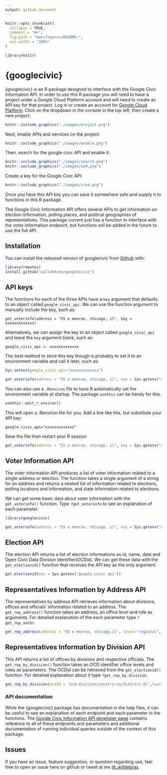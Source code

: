 ```yaml
---
output: github_document
---
```



```r
knitr::opts_chunk$set(
  collapse = TRUE,
  comment = "#>",
  fig.path = "man/figures/README-",
  out.width = "100%"
)

library(knitr)
```
# {googlecivic}

{googlecivic} is an R package designed to interface with the Google Civic Information API. In order to use this R package you will need to have a project under a Google Cloud Platform account and will need to create an API key for that project. Log in or create an account for [Google Cloud Platform](https://console.developers.google.com/apis). Click on the dropdown in the console in the top left, then create a new project:

```r

knitr::include_graphics("./images/project.png")

```

Next, enable APIs and services on the project:

```r

knitr::include_graphics("./images/enable.png")

```

Then, search for the google civic API and enable it:

```r

knitr::include_graphics("./images/search.png")
knitr::include_graphics("./images/add.png")

```

Create a key for the Google Civic API:


```r

knitr::include_graphics("./images/cred.png")

```

Once you have this API key you can save it somewhere safe and supply it to functions in this R package.

The Google Civic Information API offers several APIs to get information on election information, polling places, and political geographies of representatives. This package current just has a function to interface with the voter information endpoint, but functions will be added in the future to use the full API.

## Installation

You can install the released version of googlecivic from [Github](https://github.com/willdebras/googlecivic) with:

``` r
library(remotes)
install_github("willdebras/googlecivic")
```

## API keys

The functions for each of the three APIs have a `key` argument that defaults to an object called `google_civic_api`. We can use the function argument to manually include the key, such as:

`get_voterinfo(address = "55 e monroe, chicago, il", key = xxxxxxxxxxxxx)`

Alternatively, we can assign the key to an object called `google_civic_api` and leave the `key` argument blank, such as:

`google_civic_api <- xxxxxxxxxxxxx`

The best method to store this key though is probably to set it to an environment variable and call it later, such as:

```r

Sys.setenv(google_civic_api="xxxxxxxxxxxxx")

get_voterinfo(address = "55 e monroe, chicago, il", key = Sys.getenv("google_civic_api"))

```

You can also use a `.Renviron` file to have R automatically set the environment variable at startup. The package `usethis` can be handy for this.

```r
usethis::edit_r_environ()
```

This will open a .Renviron file for you. Add a line like this, but substitute your API key:

`google_civic_api="xxxxxxxxxxxxx"`

Save the file then restart your R session

```r
get_voterinfo(address = "55 e monroe, chicago, il", key = Sys.getenv("google_civic_api"))
```

## Voter Information API

The voter information API produces a list of voter information related to a single address or election. The function takes a single argument of a string for an address and returns a nested list of information related to elections, polling locations and information, and state information related to elections.

We can get some basic data about voter information with the `get_voterinfo()` function. Type `?get_voterinfo` to see an explanation of each parameter.

```r

library(googlecivic)

get_voterinfo(address = "55 e monroe, chicago, il", key = Sys.getenv("google_civic_api"))


```
## Election API

The election API returns a list of election informations as id, name, date and Open Civic Data Division Identifier(OCDid). We can get these data with the `get_electionid()` function that receives the API key as the only argument. 

```r

get_electionid(key = Sys.getenv("google_civic_api"))
```

## Representatives Information by Address API

The representatives by address API retrieves information about divisions, offices and officials' information related to an address. The `get_rep_address()` function takes an address, an office level and role as arguments. For detailed explanation of the each parameter type `?get_rep_voter`.

```r
get_rep_address(address = "55 e monroe, chicago,il", level="regional", role="schoolBoard", key = Sys.getenv("google_civic_api"))
```

## Representatives Information by Division API

This API returns a list of offices by divisions and respective officials. The `get_rep_by_division()` function takes an OCD identifier office levels and roles as parameters. The OCDid can be retrieved from the `get_electionid()` function. For detailed explanation about it type `?get_rep_by_division`.

```r
get_rep_by_division(ocdId = "ocd-division/country:us/district:dc",level="locality",recursive = TRUE)
```


### API documentation

While the {googlecivic} package has documentation in the help files, it can be useful to see an explanation of each endpoint and each parameter in the functions. The [Google Civic Information API developer page](https://developers.google.com/civic-information/docs/v2) contains reference to all of these endpoints and parameters and additional documentation of running individual queries outside of the context of this package.

## Issues 
 
If you have an issue, feature suggestion, or question regarding use, feel free to open an issue here on github or tweet at me @[_willdebras](https://twitter.com/_willdebras).
